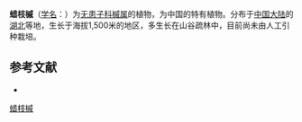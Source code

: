 {{Speciesbox
| name = 蜡枝槭
| status = 
| status_system = 
| image =
| genus = Acer
| species = ceriferum
| authority = Rehd.
}}

'''蜡枝槭'''（[[学名|学名]]：{{lang|la|''Acer ceriferum''}}）为[[无患子科|无患子科]][[槭属|槭属]]的植物，为中国的特有植物。分布于[[中国大陆|中国大陆]]的[[湖北|湖北]]等地，生长于海拔1,500米的地区，多生长在山谷疏林中，目前尚未由人工引种栽培。

== 参考文献 ==
<div class="references-small">
* {{cite web| url =http://www.bioinfo.cn/db05/KmzwSpecies.php?action=view&id=222| title =蜡枝槭| work =《中国高等植物数据库全库》| publisher =中国科学院微生物研究所| author =昆明植物研究所| accessdate =2009-02-21| deadurl =yes| archiveurl =https://web.archive.org/web/20160305003726/http://www.bioinfo.cn/db05/KmzwSpecies.php?action=view&id=222| archivedate =2016-03-05| df =}}
</div>
{{Taxonbar|from=Q6709493}}

[[Category:枫属|蜡枝槭]]


{{植物小作品}}
